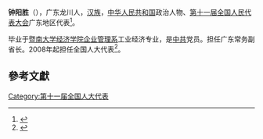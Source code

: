 '''钟阳胜'''（{{bd|1948年||}}），广东龙川人，[[汉族|汉族]]，[[中华人民共和国|中华人民共和国]]政治人物、[[第十一届全国人民代表大会|第十一届全国人民代表大会]]广东地区代表<ref>{{cite web|author=新华网|title=第十一届全国人大代表|url=http://news.xinhuanet.com/ziliao/2008-03/03/content_7708230.htm?node=36628|publisher=新华网|accessdate=2014-01-07}}</ref>。

毕业于[[暨南大学经济学院企业管理系|暨南大学经济学院企业管理系]]工业经济专业，是[[中共|中共]]党员。担任广东常务副省长。2008年起担任全国人大代表<ref>{{cite news|title=全国人大代表信息-钟阳胜|url= http://210.82.31.1:8084/delegate/viewDelegate.action?dbid=111908|accessdate=2013-04-05|newspaper=全国人大网|archive-url=https://web.archive.org/web/20140522074737/http://www.npc.gov.cn/delegate/viewDelegate.action?dbid=111908|archive-date=2014-05-22|dead-url=yes}}</ref>。

==參考文獻==
{{reflist}}
[[Category:第十一届全国人大代表|Category:第十一届全国人大代表]]
